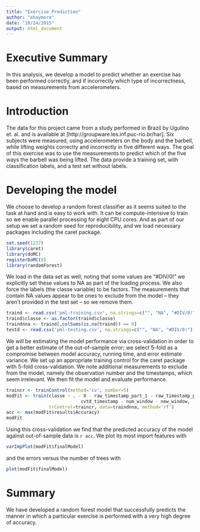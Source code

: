 ```yaml
---
title: "Exercise Prediction"
author: "ehaymore"
date: "10/24/2015"
output: html_document
---
```


# Executive Summary

In this analysis, we develop a model to predict whether an exercise has been performed correctly, and if incorrectly which type of incorrectness, based on measurements from accelerometers.

# Introduction

The data for this project came from a study performed in Brazil by Ugulino et. al. and is available at
[http://groupware.les.inf.puc-rio.br/har]. Six subjects were measured, using accelerometers on the body and the barbell, while lifting weights correctly and incorrectly in five different ways. The goal of this exercise was to use the measurements to predict which of the five ways the barbell was being lifted. The data provide a training set, with classification labels, and a test set without labels.

# Developing the model

We choose to develop a random forest classifier as it seems suited to the task at hand and is easy to work with. It can be compute-intensive to train so we enable parallel processing for eight CPU cores. And as part of our setup we set a random seed for reproducibility, and we load necessary packages including the caret package.


```r
set.seed(1237)
library(caret)
library(doMC)
registerDoMC(8)
library(randomForest)
```

We load in the data set as well; noting that some values are "#DIV/0!" we explicitly set these values to NA as part of the loading process. We also force the labels (the classe variable) to be factors. The measurements that contain NA values appear to be ones to exclude from the model -- they aren't provided in the test set -- so we remove them.


```r
traind <- read.csv('pml-training.csv', na.strings=c("", "NA", "#DIV/0!"))
traind$classe <- as.factor(traind$classe)
traindnna <- traind[,colSums(is.na(traind)) == 0]
testd <- read.csv('pml-testing.csv', na.strings=c("", "NA", "#DIV/0!"))
```

We will be estimating the model performance via cross-validation in order to get a better estimate of the out-of-sample error; we select 5-fold as a compromise between model accuracy, running time, and error estimate variance. We set up an appropriate training control for the caret package with 5-fold cross-validation. We note additional measurements to exclude from the model, namely the observation number and the timestamps, which seem irrelevant. We then fit the model and evaluate performance. 


```r
traincr <- trainControl(method='cv', number=5)
modFit <- train(classe ~ . - X - raw_timestamp_part_1 - raw_timestamp_part_2 - 
                            cvtd_timestamp - num_window - new_window,
                trControl=traincr, data=traindnna, method='rf')
acc <- max(modFit$results$Accuracy)
modFit
```

Using this cross-validation we find that the predicted accuracy of the model against out-of-sample data is `r acc`. We plot its most import features with

```r
varImpPlot(modFit$finalModel)
```

and the errors versus the number of trees with

```r
plot(modFit$finalModel)
```

# Summary

We have developed a random forest model that successfully predicts the manner in which a particular exercise is performed with a very high degree of accuracy.
